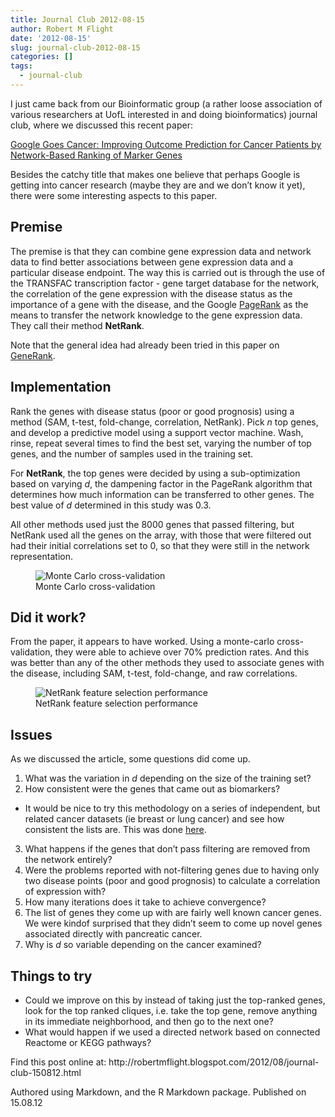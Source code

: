 ```yaml
---
title: Journal Club 2012-08-15
author: Robert M Flight
date: '2012-08-15'
slug: journal-club-2012-08-15
categories: []
tags:
  - journal-club
---
```


I just came back from our Bioinformatic group (a rather loose association of various
researchers at UofL interested in and doing bioinformatics) journal club, where we 
discussed this recent paper:

[Google Goes Cancer: Improving Outcome Prediction for Cancer Patients by Network-Based Ranking of Marker Genes][ggc_link]

Besides the catchy title that makes one believe that perhaps Google is getting into
cancer research (maybe they are and we don't know it yet), there were some interesting
aspects to this paper. 

## Premise

The premise is that they can combine gene expression data and network data to find 
better associations between gene expression data and a particular disease endpoint.
The way this is carried out is through the use of the TRANSFAC transcription factor -
gene target database for the network, the correlation of the gene expression with
the disease status as the importance of a gene with the disease, and the Google
[PageRank][pLink] as the means to transfer the network knowledge to the gene expression
data. They call their method **NetRank**. 

Note that the general idea had already been tried in this paper on [GeneRank][gRankLink].

## Implementation

Rank the genes with disease status (poor or good prognosis) using a method (SAM,
t-test, fold-change, correlation, NetRank). Pick *n* top genes, and develop a
predictive model using a support vector machine. Wash, rinse, repeat several times
to find the best set, varying the number of top genes, and the number of samples used
in the training set.

For **NetRank**, the top genes were decided by using a sub-optimization based on
varying *d*, the dampening factor in the PageRank algorithm that determines how
much information can be transferred to other genes. The best value of *d* determined
in this study was 0.3.

All other methods used just the 8000 genes that passed filtering, but NetRank used
all the genes on the array, with those that were filtered out had their initial
correlations set to 0, so that they were still in the network representation.

![Monte Carlo cross-validation](http://www.ploscompbiol.org/article/fetchObject.action?uri=info:doi/10.1371/journal.pcbi.1002511.g001&representation=PNG_I)

## Did it work?

From the paper, it appears to have worked. Using a monte-carlo cross-validation,
they were able to achieve over 70% prediction rates. And this was better than any
of the other methods they used to associate genes with the disease, including SAM,
t-test, fold-change, and raw correlations.

![NetRank feature selection performance](http://www.ploscompbiol.org/article/fetchObject.action?uri=info:doi/10.1371/journal.pcbi.1002511.g002&representation=PNG_I)

## Issues

As we discussed the article, some questions did come up.

 1. What was the variation in *d* depending on the size of the training set?
 2. How consistent were the genes that came out as biomarkers?
   * It would be nice to try this methodology on a series of independent, but
related cancer datasets (ie breast or lung cancer) and see how consistent the lists
are. This was done [here][wuLink].
 3. What happens if the genes that don't pass filtering are removed from the network
entirely?
 4. Were the problems reported with not-filtering genes due to having only two
disease points (poor and good prognosis) to calculate a correlation of expression 
 with?
 5. How many iterations does it take to achieve convergence?
 6. The list of genes they come up with are fairly well known cancer genes. We
were kindof surprised that they didn't seem to come up novel genes associated
directly with pancreatic cancer.
 7. Why is *d* so variable depending on the cancer examined?

## Things to try

 * Could we improve on this by instead of taking just the top-ranked genes, look for 
 the top ranked cliques, i.e. take the top gene, remove anything in its immediate
 neighborhood, and then go to the next one?
 * What would happen if we used a directed network based on connected Reactome
 or KEGG pathways?

Find this post online at: http://robertmflight.blogspot.com/2012/08/journal-club-150812.html

Authored using Markdown, and the R Markdown package. Published on 15.08.12
           

[ggc_link]: http://www.ploscompbiol.org/article/info%3Adoi%2F10.1371%2Fjournal.pcbi.1002511
[pLink]: http://en.wikipedia.org/wiki/PageRank
[gRankLink]: http://dx.doi.org/10.1186/1471-2105-6-233
[wuLink]: http://www.biomedcentral.com/1471-2105/13/182/abstract
